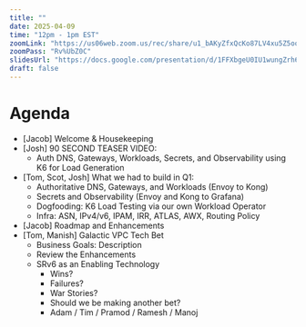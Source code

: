 ```yaml
---
title: ""
date: 2025-04-09
time: "12pm - 1pm EST"
zoomLink: "https://us06web.zoom.us/rec/share/u1_bAKyZfxQcKo87LV4xu5Z5oorPRoQ9kuG17h_t_J186fdSVTlfTP_1crduGquv.OhL41fV3EIaPmgjO"
zoomPass: "Rv%UbZ0C"
slidesUrl: "https://docs.google.com/presentation/d/1FFXbgeU0IU1wungZrh6gmMasFfLR7p7_PZMOrCMTpNc/edit#slide=id.g34705669a75_0_25"
draft: false
---
```


# Agenda
- [Jacob] Welcome & Housekeeping
- [Josh] 90 SECOND TEASER VIDEO:
  - Auth DNS, Gateways, Workloads, Secrets, and Observability using K6 for Load Generation
- [Tom, Scot, Josh] What we had to build in Q1:
  - Authoritative DNS, Gateways, and Workloads (Envoy to Kong)
  - Secrets and Observability (Envoy and Kong to Grafana)
  - Dogfooding: K6 Load Testing via our own Workload Operator
  - Infra: ASN, IPv4/v6, IPAM, IRR, ATLAS, AWX, Routing Policy
- [Jacob] Roadmap and Enhancements
- [Tom, Manish] Galactic VPC Tech Bet
  - Business Goals: Description
  - Review the Enhancements
  - SRv6 as an Enabling Technology
    - Wins?
    - Failures?
    - War Stories?
    - Should we be making another bet?
    - Adam / Tim / Pramod / Ramesh / Manoj

